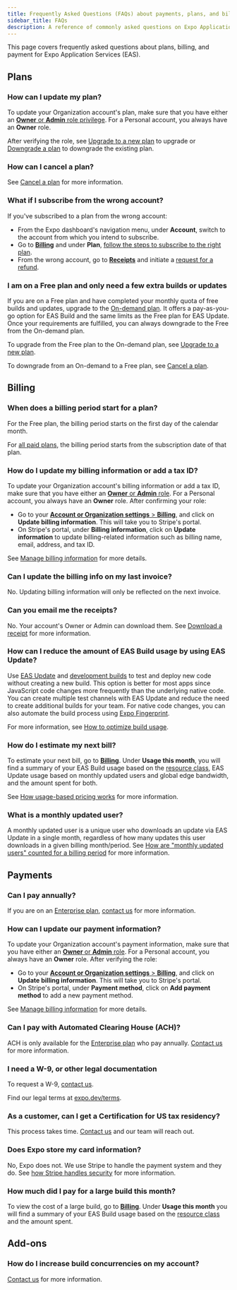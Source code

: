 ```yaml
---
title: Frequently Asked Questions (FAQs) about payments, plans, and billing
sidebar_title: FAQs
description: A reference of commonly asked questions on Expo Application Services (EAS) plans, billing, and payment.
---
```


This page covers frequently asked questions about plans, billing, and payment for Expo Application Services (EAS).

## Plans

### How can I update my plan?

To update your Organization account's plan, make sure that you have either an [**Owner** or **Admin** role privilege](/accounts/working-together/#manage-access). For a Personal account, you always have an **Owner** role.

After verifying the role, see [Upgrade to a new plan](/billing/manage/#upgrade-to-a-new-plan) to upgrade or [Downgrade a plan](/billing/manage/#downgrade-a-plan) to downgrade the existing plan.

### How can I cancel a plan?

See [Cancel a plan](/billing/manage/#cancel-a-plan) for more information.

### What if I subscribe from the wrong account?

If you've subscribed to a plan from the wrong account:

- From the Expo dashboard's navigation menu, under **Account**, switch to the account from which you intend to subscribe.
- Go to [**Billing**](https://expo.dev/settings/billing) and under **Plan**, [follow the steps to subscribe to the right plan](/billing/manage/#upgrade-to-a-new-plan).
- From the wrong account, go to **[Receipts](https://expo.dev/accounts/[account]/settings/receipts)** and initiate a [request for a refund](/billing/invoices-and-receipts/#request-a-refund).

### I am on a Free plan and only need a few extra builds or updates

If you are on a Free plan and have completed your monthly quota of free builds and updates, upgrade to the [On-demand plan](/billing/plans/). It offers a pay-as-you-go option for EAS Build and the same limits as the Free plan for EAS Update. Once your requirements are fulfilled, you can always downgrade to the Free from the On-demand plan.

To upgrade from the Free plan to the On-demand plan, see [Upgrade to a new plan](/billing/manage/#upgrade-to-a-new-plan).

To downgrade from an On-demand to a Free plan, see [Cancel a plan](/billing/manage/#cancel-a-plan).

## Billing

### When does a billing period start for a plan?

For the Free plan, the billing period starts on the first day of the calendar month.

For [all paid plans](/billing/plans/#plans), the billing period starts from the subscription date of that plan.

### How do I update my billing information or add a tax ID?

To update your Organization account's billing information or add a tax ID, make sure that you have either an [**Owner** or **Admin** role](/accounts/working-together/#manage-access). For a Personal account, you always have an **Owner** role. After confirming your role:

- Go to your [**Account or Organization settings** > **Billing**](https://expo.dev/settings/billing), and click on **Update billing information**. This will take you to Stripe's portal.
- On Stripe's portal, under **Billing information**, click on **Update information** to update billing-related information such as billing name, email, address, and tax ID.

See [Manage billing information](/billing/manage/#manage-billing-information) for more details.

### Can I update the billing info on my last invoice?

No. Updating billing information will only be reflected on the next invoice.

### Can you email me the receipts?

No. Your account's Owner or Admin can download them. See [Download a receipt](/billing/invoices-and-receipts/#download-and-view-a-receipt) for more information.

### How can I reduce the amount of EAS Build usage by using EAS Update?

Use [EAS Update](/eas-update/introduction/) and [development builds](/develop/development-builds/introduction/) to test and deploy new code without creating a new build. This option is better for most apps since JavaScript code changes more frequently than the underlying native code. You can create multiple test channels with EAS Update and reduce the need to create additional builds for your team. For native code changes, you can also automate the build process using [Expo Fingerprint](https://expo.dev/blog/fingerprint-your-native-runtime).

For more information, see [How to optimize build usage](/billing/usage-based-pricing/#how-to-optimize-build-usage).

### How do I estimate my next bill?

To estimate your next bill, go to [**Billing**](https://expo.dev/settings/billing). Under **Usage this month**, you will find a summary of your EAS Build usage based on the [resource class](/build/eas-json/#selecting-resource-class), EAS Update usage based on monthly updated users and global edge bandwidth, and the amount spent for both.

See [How usage-based pricing works](/billing/usage-based-pricing/#how-usage-based-pricing-works) for more information.

### What is a monthly updated user?

A monthly updated user is a unique user who downloads an update via EAS Update in a single month, regardless of how many updates this user downloads in a given billing month/period. See [How are "monthly updated users" counted for a billing period](/eas-update/faq/#how-are-monthly-updated-users-counted-for-a-billing-cycle) for more information.

## Payments

### Can I pay annually?

If you are on an [Enterprise plan](/billing/plans/#enterprise), [contact us](https://expo.dev/contact) for more information.

### How can I update our payment information?

To update your Organization account's payment information, make sure that you have either an [**Owner** or **Admin** role](/accounts/working-together/#manage-access). For a Personal account, you always have an **Owner** role. After verifying the role:

- Go to your [**Account or Organization settings** > **Billing**](https://expo.dev/settings/billing), and click on **Update billing information**. This will take you to Stripe's portal.
- On Stripe's portal, under **Payment method**, click on **Add payment method** to add a new payment method.

See [Manage billing information](/billing/manage/#payment-method) for more details.

### Can I pay with Automated Clearing House (ACH)?

ACH is only available for the [Enterprise plan](/billing/plans/#enterprise) who pay annually. [Contact us](https://expo.dev/contact) for more information.

### I need a W-9, or other legal documentation

To request a W-9, [contact us](https://expo.dev/contact).

Find our legal terms at [expo.dev/terms](https://expo.dev/terms).

### As a customer, can I get a Certification for US tax residency?

This process takes time. [Contact us](https://expo.dev/contact) and our team will reach out.

### Does Expo store my card information?

No, Expo does not. We use Stripe to handle the payment system and they do. See [how Stripe handles security](https://docs.stripe.com/security) for more information.

### How much did I pay for a large build this month?

To view the cost of a large build, go to [**Billing**](https://expo.dev/settings/billing). Under **Usage this month** you will find a summary of your EAS Build usage based on the [resource class](/build/eas-json/#selecting-resource-class) and the amount spent.

## Add-ons

### How do I increase build concurrencies on my account?

[Contact us](https://expo.dev/contact) for more information.
